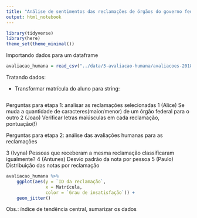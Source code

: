 ```yaml
---
title: "Análise de sentimentos das reclamações de órgãos do governo federal"
output: html_notebook
---
```


```r
library(tidyverse)
library(here)
theme_set(theme_minimal())

```

Importando dados para um dataframe
```r
avaliacao_humana = read_csv("../data/3-avaliacao-humana/avaliacoes-20181030.csv")

```

Tratando dados:

- Transformar matrícula do aluno para string:

```r

```

Perguntas para etapa 1: analisar as reclamações selecionadas
1 (Alice) Se muda a quantidade de caracteres(maior/menor) de um órgão federal para o outro
2 (Joao) Verificar letras maiúsculas em cada reclamação, pontuação(!)

Perguntas para etapa 2: análise das avaliações humanas para as reclamações

3 (Ivyna) Pessoas que receberam a mesma reclamação classificaram igualmente?
4 (Antunes) Desvio padrão da nota por pessoa
5 (Paulo) Distribuição das notas por reclamação

```r
avaliacao_humana %>% 
    ggplot(aes(y = `ID da reclamação`,
               x = Matrícula,
               color = `Grau de insatisfação`)) +
    geom_jitter()
```


Obs.: índice de tendência central, sumarizar os dados